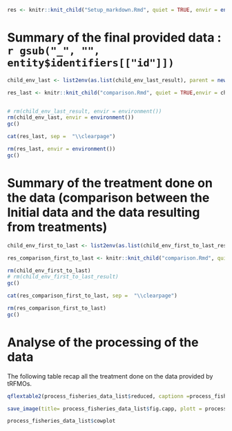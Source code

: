 ```r

res <- knitr::knit_child("Setup_markdown.Rmd", quiet = TRUE, envir = environment())

```

# Summary of the final provided data : `r gsub("_", "", entity$identifiers[["id"]])`

```r

child_env_last <- list2env(as.list(child_env_last_result), parent = new.env())

res_last <- knitr::knit_child("comparison.Rmd", quiet = TRUE,envir = child_env_last)


# rm(child_env_last_result, envir = environment())
rm(child_env_last, envir = environment())
gc()

```

```r

cat(res_last, sep =  "\\clearpage")

```


```r

rm(res_last, envir = environment())
gc()

```

\clearpage

# Summary of the treatment done on the data (comparison between the Initial data and the data resulting from treatments)


```r


child_env_first_to_last <- list2env(as.list(child_env_first_to_last_result), parent = new.env())

res_comparison_first_to_last <- knitr::knit_child("comparison.Rmd", quiet = TRUE, envir = child_env_first_to_last)

rm(child_env_first_to_last)
# rm(child_env_first_to_last_result)
gc()

```


```r

cat(res_comparison_first_to_last, sep =  "\\clearpage")

```


```r

rm(res_comparison_first_to_last)
gc()

```

\clearpage


# Analyse of the processing of the data

The following table recap all the treatment done on the data provided by tRFMOs.

```r

qflextable2(process_fisheries_data_list$reduced, captionn =process_fisheries_data_list$fig.capp, columns_to_color = process_fisheries_data_list$columns_to_color,  pgwidth = 6, save_folder = "Summary", fig.pathinside = fig.path)

```

```r

save_image(title= process_fisheries_data_list$fig.capp, plott = process_fisheries_data_list$cowplot, folder = "Summary", fig.pathinside = fig.path)
```


```r

process_fisheries_data_list$cowplot

```
